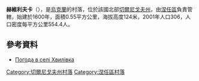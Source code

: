 {{coord|50|58|45|N|31|53|6|E|display=title}}

'''赫維利夫卡'''（{{lang-uk|Хвилівка}}），是[[烏克蘭|烏克蘭]]的村落，位於該國北部[[切爾尼戈夫州|切爾尼戈夫州]]，由[[涅任區|涅任區]]負責管轄，始建於1600年，面積0.55平方公里，海拔高度124米，2001年人口306，人口密度每平方公里554.4人。

==參考資料==
* [http://weather.in.ua/ua/chernigovskaja/27285 Погода в селі Хвилівка] {{Wayback|url=http://weather.in.ua/ua/chernigovskaja/27285 |date=20210117093934 }}

[[Category:切爾尼戈夫州村落|Category:切爾尼戈夫州村落]]
[[Category:涅任區村落|Category:涅任區村落]]


{{Chernihiv-geo-stub}}